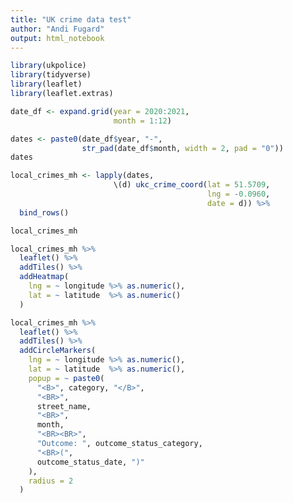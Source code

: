 ```yaml
---
title: "UK crime data test"
author: "Andi Fugard"
output: html_notebook
---
```



```r
library(ukpolice)
library(tidyverse)
library(leaflet)
library(leaflet.extras)
```




```r
date_df <- expand.grid(year = 2020:2021,
                       month = 1:12)
```


```r
dates <- paste0(date_df$year, "-",
                str_pad(date_df$month, width = 2, pad = "0"))
dates
```


```r
local_crimes_mh <- lapply(dates,
                       \(d) ukc_crime_coord(lat = 51.5709,
                                            lng = -0.0960,
                                            date = d)) %>%
  bind_rows()
```


```r
local_crimes_mh
```


```r
local_crimes_mh %>%
  leaflet() %>%
  addTiles() %>%
  addHeatmap(
    lng = ~ longitude %>% as.numeric(),
    lat = ~ latitude  %>% as.numeric()
  )
```



```r
local_crimes_mh %>%
  leaflet() %>%
  addTiles() %>%
  addCircleMarkers(
    lng = ~ longitude %>% as.numeric(),
    lat = ~ latitude  %>% as.numeric(),
    popup = ~ paste0(
      "<B>", category, "</B>",
      "<BR>",
      street_name,
      "<BR>",
      month,
      "<BR><BR>",
      "Outcome: ", outcome_status_category,
      "<BR>(",
      outcome_status_date, ")"
    ),
    radius = 2
  )
```




